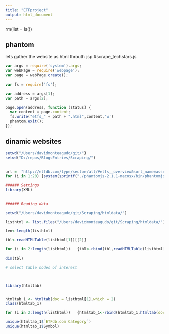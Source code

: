 ```yaml
---
title: "ETFproject"
output: html_document
---
```

rm(list = ls())

## phantom

lets gather the website as html throuth jsp 
#scrape_techstars.js


```js


var args = require('system').args;
var webPage = require('webpage');
var page = webPage.create();

var fs = require('fs');

var address = args[1];
var path = args[2];

page.open(address, function (status) {
  var content = page.content;
  fs.write("etfs_" + path + ".html",content,'w')
  phantom.exit();
});

```

## dinamic websites

```r

setwd("/Users/davidmonteagudo/git/")
setwd("D:/repos/BlogsEntries/Scraping/")


url =  "http://etfdb.com/type/sector/all/#etfs__overview&sort_name=assets_under_management&sort_order=desc&page="
for (i in 1:20) {system(sprintf("./phantomjs-2.1.1-macosx/bin/phantomjs ./Scraping/blog/scrape_etf.js '%s%d' ./Scraping/htmldata/etf_%d" , url, i, i))}


```



```r

###### Settings
library(XML)
 
 
###### Reading data

setwd("/Users/davidmonteagudo/git/Scraping/htmldata/")

listhtml <- list.files("/Users/davidmonteagudo/git/Scraping/htmldata/")

len<-length(listhtml)

tbl<-readHTMLTable(listhtml[1])[[2]]

for (i in 2:length(listhtml)) 	{tbl<-rbind(tbl,readHTMLTable(listhtml[i])[[2]])}

dim(tbl)

# select table nodes of interest

 

```

```r
library(htmltab)


htmltab_1 <- htmltab(doc = listhtml[1],which = 2)
class(htmltab_1)

for (i in 2:length(listhtml)) 	{htmltab_1<-rbind(htmltab_1,htmltab(doc = listhtml[i],which = 2))}

unique(htmltab_1$`ETFdb.com Category`)
unique(htmltab_1$Symbol)
```
